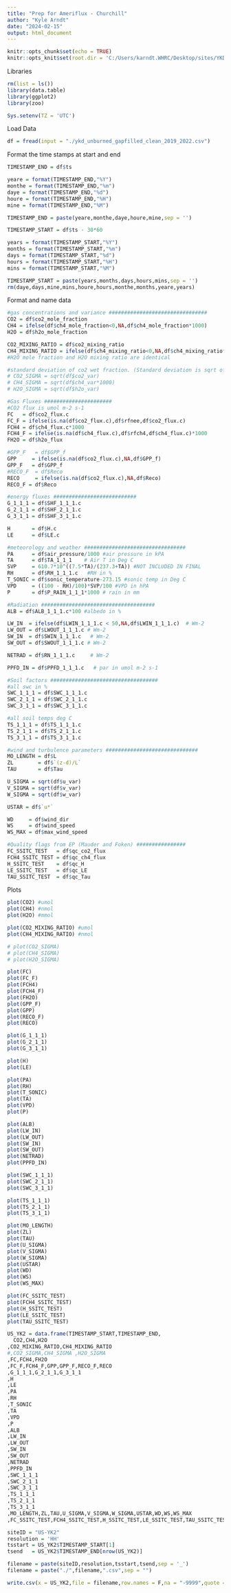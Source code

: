 ```yaml
---
title: "Prep for Ameriflux - Churchill"
author: "Kyle Arndt"
date: "2024-02-15"
output: html_document
---
```


```r
knitr::opts_chunk$set(echo = TRUE)
knitr::opts_knit$set(root.dir = 'C:/Users/karndt.WHRC/Desktop/sites/YKD/Ameriflux YK/unburned/') #use this to set your directory
```

Libraries
```r
rm(list = ls())
library(data.table)
library(ggplot2)
library(zoo)

Sys.setenv(TZ = 'UTC')
```

Load Data
```r
df = fread(input = "./ykd_unburned_gapfilled_clean_2019_2022.csv")
```

Format the time stamps at start and end
```r
TIMESTAMP_END = df$ts

yeare = format(TIMESTAMP_END,"%Y")
monthe = format(TIMESTAMP_END,"%m")
daye = format(TIMESTAMP_END,"%d")
houre = format(TIMESTAMP_END,"%H")
mine = format(TIMESTAMP_END,"%M")

TIMESTAMP_END = paste(yeare,monthe,daye,houre,mine,sep = '')

TIMESTAMP_START = df$ts - 30*60

years = format(TIMESTAMP_START,"%Y")
months = format(TIMESTAMP_START,"%m")
days = format(TIMESTAMP_START,"%d")
hours = format(TIMESTAMP_START,"%H")
mins = format(TIMESTAMP_START,"%M")

TIMESTAMP_START = paste(years,months,days,hours,mins,sep = '')
rm(daye,days,mine,mins,houre,hours,monthe,months,yeare,years)
```


Format and name data
```r
#gas concentrations and variance ################################
CO2 = df$co2_mole_fraction
CH4 = ifelse(df$ch4_mole_fraction<0,NA,df$ch4_mole_fraction*1000)
H2O = df$h2o_mole_fraction

CO2_MIXING_RATIO = df$co2_mixing_ratio
CH4_MIXING_RATIO = ifelse(df$ch4_mixing_ratio<0,NA,df$ch4_mixing_ratio*1000)
#H2O mole fraction and H2O mixing ratio are identical

#standard deviation of co2 wet fraction. (Standard deviation is sqrt of the variance)
# CO2_SIGMA = sqrt(df$co2_var)
# CH4_SIGMA = sqrt(df$ch4_var*1000)
# H2O_SIGMA = sqrt(df$h2o_var)

#Gas Fluxes ######################
#CO2 flux is umol m-2 s-1
FC   = df$co2_flux.c
FC_F = ifelse(is.na(df$co2_flux.c),df$rfnee,df$co2_flux.c)
FCH4 = df$ch4_flux.c*1000
FCH4_F = ifelse(is.na(df$ch4_flux.c),df$rfch4,df$ch4_flux.c)*1000
FH2O = df$h2o_flux

#GPP_F   = df$GPP_f
GPP     = ifelse(is.na(df$co2_flux.c),NA,df$GPP_f)
GPP_F   = df$GPP_f
#RECO_F  = df$Reco
RECO     = ifelse(is.na(df$co2_flux.c),NA,df$Reco)
RECO_F = df$Reco

#energy fluxes ###########################
G_1_1_1 = df$SHF_1_1_1.c
G_2_1_1 = df$SHF_2_1_1.c
G_3_1_1 = df$SHF_3_1_1.c

H       = df$H.c
LE      = df$LE.c

#meteorology and weather #################################
PA      = df$air_pressure/1000 #air pressure in kPA
TA      = df$TA_1_1_1    # Air T in Deg C
SVP     = 610.7*10^((7.5*TA)/(237.3+TA)) #NOT INCLUDED IN FINAL
RH      = df$RH_1_1_1.c   #RH in %
T_SONIC = df$sonic_temperature-273.15 #sonic temp in Deg C
VPD     = ((100 - RH)/100)*SVP/100 #VPD in hPA
P       = df$P_RAIN_1_1_1*1000 # rain in mm

#Radiation #####################################
ALB = df$ALB_1_1_1.c*100 #albedo in %

LW_IN  = ifelse(df$LWIN_1_1_1.c < 50,NA,df$LWIN_1_1_1.c)  # Wm-2
LW_OUT = df$LWOUT_1_1_1.c # Wm-2
SW_IN  = df$SWIN_1_1_1.c   # Wm-2
SW_OUT = df$SWOUT_1_1_1.c # Wm-2

NETRAD = df$RN_1_1_1.c     # Wm-2

PPFD_IN = df$PPFD_1_1_1.c   # par in umol m-2 s-1

#Soil factors ###################################
#all swc in %
SWC_1_1_1 = df$SWC_1_1_1.c
SWC_2_1_1 = df$SWC_2_1_1.c
SWC_3_1_1 = df$SWC_3_1_1.c

#all soil temps deg C
TS_1_1_1 = df$TS_1_1_1.c
TS_2_1_1 = df$TS_2_1_1.c
TS_3_1_1 = df$TS_3_1_1.c

#wind and turbulence parameters ##############################
MO_LENGTH = df$L
ZL        = df$`(z-d)/L`
TAU       = df$Tau

U_SIGMA = sqrt(df$u_var)
V_SIGMA = sqrt(df$v_var)
W_SIGMA = sqrt(df$w_var)

USTAR = df$`u*`

WD     = df$wind_dir
WS     = df$wind_speed
WS_MAX = df$max_wind_speed

#Quality flags from EP (Mauder and Foken) ################
FC_SSITC_TEST   = df$qc_co2_flux
FCH4_SSITC_TEST = df$qc_ch4_flux
H_SSITC_TEST    = df$qc_H
LE_SSITC_TEST   = df$qc_LE
TAU_SSITC_TEST  = df$qc_Tau
```


Plots
```r
plot(CO2) #umol
plot(CH4) #nmol
plot(H2O) #mmol
```

```r
plot(CO2_MIXING_RATIO) #umol
plot(CH4_MIXING_RATIO) #nmol
```

```r
# plot(CO2_SIGMA)
# plot(CH4_SIGMA) 
# plot(H2O_SIGMA) 
```

```r
plot(FC)
plot(FC_F)
plot(FCH4)
plot(FCH4_F)
plot(FH2O)
plot(GPP_F)
plot(GPP)
plot(RECO_F)
plot(RECO)
```

```r
plot(G_1_1_1)
plot(G_2_1_1)
plot(G_3_1_1)

plot(H)
plot(LE)
```


```r
plot(PA)
plot(RH)
plot(T_SONIC)
plot(TA)   
plot(VPD) 
plot(P)
```

```r
plot(ALB)
plot(LW_IN)
plot(LW_OUT)
plot(SW_IN)
plot(SW_OUT)
plot(NETRAD)
plot(PPFD_IN)
```


```r
plot(SWC_1_1_1)
plot(SWC_2_1_1)
plot(SWC_3_1_1)

plot(TS_1_1_1)
plot(TS_2_1_1)
plot(TS_3_1_1)
```

```r
plot(MO_LENGTH)
plot(ZL)
plot(TAU)
plot(U_SIGMA)
plot(V_SIGMA)
plot(W_SIGMA)
plot(USTAR)
plot(WD)
plot(WS)
plot(WS_MAX)
```

```r
plot(FC_SSITC_TEST)
plot(FCH4_SSITC_TEST)
plot(H_SSITC_TEST)
plot(LE_SSITC_TEST)
plot(TAU_SSITC_TEST)
```


```r
US_YK2 = data.frame(TIMESTAMP_START,TIMESTAMP_END,
  CO2,CH4,H2O
,CO2_MIXING_RATIO,CH4_MIXING_RATIO
#,CO2_SIGMA,CH4_SIGMA ,H2O_SIGMA 
,FC,FCH4,FH2O
,FC_F,FCH4_F,GPP,GPP_F,RECO_F,RECO
,G_1_1_1,G_2_1_1,G_3_1_1
,H
,LE
,PA
,RH
,T_SONIC
,TA   
,VPD 
,P
,ALB
,LW_IN
,LW_OUT
,SW_IN
,SW_OUT
,NETRAD
,PPFD_IN
,SWC_1_1_1
,SWC_2_1_1
,SWC_3_1_1
,TS_1_1_1
,TS_2_1_1
,TS_3_1_1
,MO_LENGTH,ZL,TAU,U_SIGMA,V_SIGMA,W_SIGMA,USTAR,WD,WS,WS_MAX
,FC_SSITC_TEST,FCH4_SSITC_TEST,H_SSITC_TEST,LE_SSITC_TEST,TAU_SSITC_TEST)
```


```r
siteID = "US-YK2"
resolution = 'HH'
tsstart = US_YK2$TIMESTAMP_START[1]
tsend   = US_YK2$TIMESTAMP_END[nrow(US_YK2)]

filename = paste(siteID,resolution,tsstart,tsend,sep = '_')
filename = paste("./",filename,".csv",sep = "")

write.csv(x = US_YK2,file = filename,row.names = F,na = "-9999",quote = F)
```

